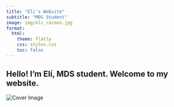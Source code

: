 ```yaml
---
title: "Eli's Website"
subtitle: "MDS Student"
image: img/eli_racoon.jpg
format:
  html:
    theme: flatly
    css: styles.css
    toc: false
---
```


<div class="intro">

# Hello! I'm Elí, MDS student. Welcome to my website.

<img src="img/eli_racoon.jpg" alt="Cover Image" class="cover-img"/>

</div>

